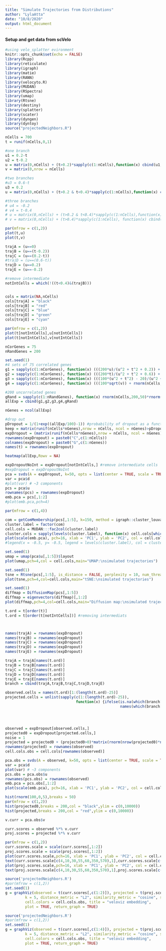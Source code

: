 ```yaml
---
title: "Simulate Trajectories from Distributions"
author: "LylaAtta"
date: "10/8/2020"
output: html_document
---
```


#### Setup and get data from scVelo
```r
#using velo_splatter evironment 
knitr::opts_chunk$set(echo = FALSE)
library(Rcpp)
library(reticulate)
library(igraph)
library(matie)
library(RANN)
library(velocyto.R)
library(MUDAN)
library(RSpectra)
library(umap)
library(Rtsne)
library(destiny)
library(splatter)
library(scater)
library(dyngen)
library(dyntoy)
source("projectedNeighbors.R")
```


```r
nCells = 700
t = runif(nCells,0,1)

#one branch 
u1 = 0.2-t
u2 = t-0.2
u = matrix(0,nCells) + (t>0.2)*sapply(c(1:nCells),function(x) cbind(u1,u2)[x,sample(c(1,2),1)])
v = matrix(0,nrow = nCells)

#two branches 
#u3 = 0.6-t
u3 = 0.2
u = matrix(0,nCells) + (t>0.2 & t<0.4)*sapply(c(1:nCells),function(x) cbind(u1,u2)[x,sample(c(1,2),1)]) + (t>0.4)*sapply(c(1:nCells), function(x) cbind(u1,u2,u3)[x,sample(c(1,2,3),1)])

#three branches
# u4 = -0.2
# v4 = t-0.4
# u = matrix(0,nCells) + (t>0.2 & t<0.4)*sapply(c(1:nCells),function(x) cbind(u1,u2)[x,sample(c(1,2),1)]) + (t>0.4)*sapply(c(1:nCells), function(x) cbind(u1,u2,u3,u4)[x,sample(c(1,2,3,4),1)])
# v = matrix(0,nCells) + (t>0.4)*sapply(c(1:nCells), function(x) cbind(v,v4)[x,sample(c(1,2),1)])


```


```r
par(mfrow = c(1,2))
plot(t,u)
plot(t,v)
```

```r
trajA = (u==0)
trajB = (u==(t-0.2))
trajC = (u==(0.2-t))
#trajD = (u==(0.6-t))
trajD = (u==0.2)
trajE = (u==-0.2)

#remove intermediate
notIntCells = which(!((t<0.4)&(trajB)))


cols = matrix(NA,nCells)
cols[trajA] = "black"
cols[trajB] = "red"
cols[trajC] = "blue"
cols[trajD] = "green"
cols[trajE] = "cyan"

par(mfrow = c(1,2))
plot(t[notIntCells],u[notIntCells])
plot(t[notIntCells],v[notIntCells])

```




```r
nCorGenes = 75
nRandGenes = 200

set.seed(1)
#4 sets of 75 correlated genes 
g1 = sapply(c(1:nCorGenes), function(x) (((200*u)/(u^2 + t^2 + 0.2)) + rnorm(nCells,150,4))*rnorm(nCells,1,0.2)*rnorm(nCells,1,0.2))
g2 = sapply(c(1:nCorGenes), function(x) (((200*t)/(u^2 + t^2 + 0.6)) + rnorm(nCells,150,4))*rnorm(nCells,1,0.2)*rnorm(nCells,1,0.2))
g3 = sapply(c(1:nCorGenes), function(x) (((100*(u^2 + t^2) - 20)/(u^2 + t^2 + 0.2)) + rnorm(nCells,150,4))*rnorm(nCells,1,0.2)*rnorm(nCells,1,0.2))
g4 = sapply(c(1:nCorGenes), function(x) (((100*sqrt(v)) + rnorm(nCells,150,4))*rnorm(nCells,1,0.2)*rnorm(nCells,1,0.2)))

#200 uncorrelated genes
gRand = sapply(c(1:nRandGenes), function(x) rnorm(nCells,200,50)*rnorm(nCells,1,0.2))
allExp = cbind(g1,g2,g3,g4,gRand)

nGenes = ncol(allExp)

#drop out 
pDropout = 1/(1+exp((allExp/100)-1)) #probability of dropout as a function of expression
keep = matrix(runif(nCells*nGenes),nrow = nCells, ncol = nGenes)>pDropout
expDropout = (matrix(runif(nCells*nGenes),nrow = nCells, ncol = nGenes)>pDropout)*allExp
rownames(expDropout) = paste0("C",c(1:nCells))
colnames(expDropout) = paste0("G",c(1:nGenes))
names(t) = rownames(expDropout)

```

```r
heatmap(allExp,Rowv = NA)
```



```r
expDropoutNoInt = expDropout[notIntCells,] #remove intermediate cells
#expDropout = expDropoutNoInt
pca = svds(A = expDropout, k=50, opts = list(center = TRUE, scale = TRUE, maxitr = 2000, tol = 1e-10))
var = pca$d
#plot(var) # ~3 components 
pcs = pca$u
rownames(pcs) = rownames(expDropout)
emb.pca = pcs[,1:2]
#plot(emb.pca,pch=4)

par(mfrow = c(1,4))

com = getComMembership(pcs[,1:5], k=150, method = igraph::cluster_louvain)
cluster.label = factor(com)
cell.cols = MUDAN:::fac2col(cluster.label)
cluster.cols = sapply(levels(cluster.label), function(x) cell.cols[which(cluster.label==x)[1]])
plot(scale(emb.pca), pch=16, xlab = 'PC1', ylab = 'PC2', col = cell.cols, main="PCA:\nsimulated trajectories")
#legend(x = -0.5, y= -0.5, legend = levels(cluster.label), col = cluster.cols, pch = 16)

set.seed(1)
umap = umap(pca$u[,1:5])$layout
plot(umap,pch=4,col = cell.cols,main="UMAP:\nsimulated trajectories")

set.seed(1)
tsne = Rtsne(pcs[,1:5], is_distance = FALSE, perplexity = 10, num_threads =1, verbose = FALSE)$Y
plot(tsne,pch=4,col=cell.cols,main="tSNE:\nsimulated trajectories")

set.seed(1)
diffmap = DiffusionMap(pcs[,1:5])
diffmap = eigenvectors(diffmap)[,1:2]
plot(diffmap,pch=4,col=cell.cols,main="Diffusion map:\nsimulated trajectories")

```

```r
t.ord = t[order(t)]
t.ord = t[order(t[notIntCells])] #removing intermediats



names(trajA) = rownames(expDropout)
names(trajB) = rownames(expDropout)
names(trajC) = rownames(expDropout)
names(trajD) = rownames(expDropout)
names(trajE) = rownames(expDropout)

trajA = trajA[names(t.ord)]
trajB = trajB[names(t.ord)]
trajC = trajC[names(t.ord)]
trajD = trajD[names(t.ord)]
trajE = trajE[names(t.ord)]
branch = cbind(trajA,trajB,trajC,trajD,trajE)

observed.cells = names(t.ord)[1:(length(t.ord)-25)]
projected.cells = unlist(sapply(c(1:(length(t.ord)-25)),
                                function(x) {ifelse(is.na(which(branch[(x+1):length(t.ord),which(branch[observed.cells[x],])])[1]),observed.cells[x+1],
                                                    names(which(branch[(x+1):length(t.ord),which(branch[observed.cells[x],])])[1]))}))




observed = expDropout[observed.cells,]
projected0 = expDropout[projected.cells,] 
noise = 1
projected = projected0 + (projected0>0)*matrix(rnorm(nrow(projected0)*ncol(projected0),0,noise), nrow = nrow(projected0), ncol = ncol(projected0))
rownames(projected) = rownames(observed)
cell.cols.obs = cell.cols[rownames(observed)]

pca.obs = svds(A = observed, k=50, opts = list(center = TRUE, scale = TRUE, maxitr = 2000, tol = 1e-10))
var = pca$d
plot(var) # ~3 components 
pcs.obs = pca.obs$u
rownames(pcs.obs) = rownames(observed)
emb.pca = pcs.obs[,1:2]
plot(scale(emb.pca), pch=16, xlab = 'PC1', ylab = 'PC2', col = cell.cols.obs, main="PCA: simulated trajectories")

```

```r
hist(rnorm(100,0,5),breaks = 50)
par(mfrow = c(1,2))
hist(projected0,breaks = 200,col = "black",ylim = c(0,10000))
hist(projected,breaks = 200,col = "red",ylim = c(0,10000))
```



```r
v.curr = pca.obs$v 

curr.scores = observed %*% v.curr
proj.scores = projected %*% v.curr

par(mfrow = c(1,2))
curr.scores.scale = scale(curr.scores[,1:2])
proj.scores.scale = scale(proj.scores[,1:2])
plot(curr.scores.scale,pch=16, xlab = 'PC1', ylab = 'PC2', col = cell.cols.obs, main="PCA: simulated observed cells") #xlim = c(-2,2),ylim = c(-2,3)
text(curr.scores.scale[c(4,10,30,55,60,350,570),1],curr.scores.scale[c(4,10,30,55,60,350,570),2],label = c(4,10,30,55,60,350,570), pch = 4)
plot(proj.scores.scale,pch=16, xlab = 'PC1', ylab = 'PC2', col = cell.cols.obs, main="PCA: simulated projected cells")
text(proj.scores.scale[c(4,10,30,55,60,350,570),1],proj.scores.scale[c(4,10,30,55,60,350,570),2],label = c(4,10,30,55,60,350,570),pch = 4)
```

```r
source('projectedNeighbors.R')
#par(mfrow = c(1,2))
set.seed(1)
g = graphViz(observed = t(curr.scores[,c(1:2)]), projected = t(proj.scores[,c(1:2)]),
         k = 5, distance_metric = "L2", similarity_metric = "cosine", similarity_threshold = 0.25, weighted = FALSE, 
         cell.colors = cell.cols.obs, title = "veloviz embedding", 
         plot = TRUE, return_graph = TRUE)
```
```r
source('projectedNeighbors.R')
#par(mfrow = c(1,2))
set.seed(1)
g = graphViz(observed = t(curr.scores[,c(1:4)]), projected = t(proj.scores[,c(1:4)]),
         k = 5, distance_metric = "L2", similarity_metric = "cosine", similarity_threshold = 0.25, weighted = TRUE, 
         cell.colors = cell.cols.obs, title = "veloviz embedding", 
         plot = TRUE, return_graph = TRUE)


```

